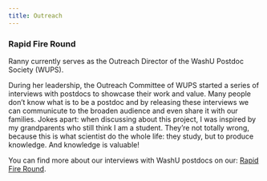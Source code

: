 ```yaml
---
title: Outreach
---
```


### Rapid Fire Round

Ranny currently serves as the Outreach Director of the WashU Postdoc Society (WUPS).

During her leadership, the Outreach Committee of WUPS started a series of interviews with postdocs to showcase their work and value. Many people don't know what is to be a postdoc and by releasing these interviews we can communicute to the broaden audience and even share it with our families. Jokes apart: when discussing about this project, I was inspired by my grandparents who still think I am a student. They're not totally wrong, because this is what scientist do the whole life: they study, but to produce knowledge. And knowledge is valuable!

You can find more about our interviews with WashU postdocs on our: [Rapid Fire Round](https://sites.wustl.edu/wupostdocsociety/who-are-we/rapid-fire-round-with-a-postdoc-2-2-2/).
